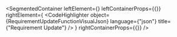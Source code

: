 
<SegmentedContainer
  leftElement={<RequirementUpdateFunctionDesc />}
  leftContainerProps={{}}
  rightElement={
    <CodeHighlighter
      object={RequirementUpdateFunctionVisualJson}
      language={"json"}
      title={"Requirement Update"}
    />
  }
  rightContainerProps={{}}
/>

<RequirementUpdateCommandIndex />

<RequirementUpdatedEventIndex />

<div
  class={"spacer"}
/>


